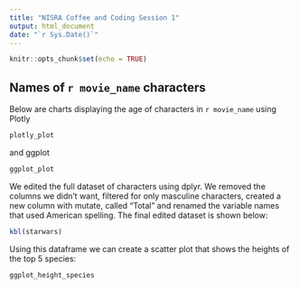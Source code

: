 ```yaml
---
title: "NISRA Coffee and Coding Session 1"
output: html_document
date: "`r Sys.Date()`"
---
```


```r
knitr::opts_chunk$set(echo = TRUE)
```

## Names of `r movie_name` characters

Below are charts displaying the age of characters in `r movie_name` using Plotly

```r

plotly_plot

```

and ggplot

```r

ggplot_plot

```

We edited the full dataset of characters using dplyr. We removed the columns we didn't want, filtered for only masculine characters, created a new column with mutate, called "Total" and renamed the variable names that used American spelling.
The final edited dataset is shown below:

```r

kbl(starwars)

```

Using this dataframe we can create a scatter plot that shows the heights of the top 5 species:

```r

ggplot_height_species

```
